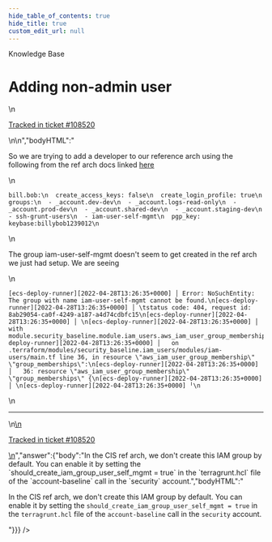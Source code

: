 ```yaml
---
hide_table_of_contents: true
hide_title: true
custom_edit_url: null
---
```



<CenterLayout>
<span className="searchCategory">Knowledge Base</span>
<h1>Adding non-admin user</h1>
<GitHub discussion={{"id":"D_kwDOF8slf84APadI","number":396,"author":{"login":"moos3"},"title":"Adding non-admin user","body":"\nSo we are trying to add a developer to our reference arch using the following from the ref arch docs linked [here](https://docs.gruntwork.io/guides/reference-architecture/example-usage-guide/authenticate/setting-up-initial-access)\r\n\r\n```\r\nbill.bob:\r\n  create_access_keys: false\r\n  create_login_profile: true\r\n  groups:\r\n  - _account.dev-dev\r\n  - _account.logs-read-only\r\n  - _account.prod-dev\r\n  - _account.shared-dev\r\n  - _account.staging-dev\r\n  - ssh-grunt-users\r\n  - iam-user-self-mgmt\r\n  pgp_key: keybase:billybob1239012\r\n```\r\nThe group iam-user-self-mgmt doesn't seem to get created in the ref arch we just had setup. We are seeing \r\n\r\n```\r\n[ecs-deploy-runner][2022-04-28T13:26:35+0000] │ Error: NoSuchEntity: The group with name iam-user-self-mgmt cannot be found.\r\n[ecs-deploy-runner][2022-04-28T13:26:35+0000] │ \tstatus code: 404, request id: 8ab29054-ca0f-4249-a187-a4d74cdbfc15\r\n[ecs-deploy-runner][2022-04-28T13:26:35+0000] │ \r\n[ecs-deploy-runner][2022-04-28T13:26:35+0000] │   with module.security_baseline.module.iam_users.aws_iam_user_group_membership.group_memberships[\"carlos.bautista\"],\r\n[ecs-deploy-runner][2022-04-28T13:26:35+0000] │   on .terraform/modules/security_baseline.iam_users/modules/iam-users/main.tf line 36, in resource \"aws_iam_user_group_membership\" \"group_memberships\":\r\n[ecs-deploy-runner][2022-04-28T13:26:35+0000] │   36: resource \"aws_iam_user_group_membership\" \"group_memberships\" {\r\n[ecs-deploy-runner][2022-04-28T13:26:35+0000] │ \r\n[ecs-deploy-runner][2022-04-28T13:26:35+0000] ╵\r\n```\r\n\r\n\r\n\n\n---\n\n<ins datetime=\"2022-04-28T13:45:31Z\">\n  <p><a href=\"https://gruntwork.zendesk.com/agent/tickets/108520\">Tracked in ticket #108520</a></p>\n</ins>\n","bodyHTML":"<p dir=\"auto\">So we are trying to add a developer to our reference arch using the following from the ref arch docs linked <a href=\"https://docs.gruntwork.io/guides/reference-architecture/example-usage-guide/authenticate/setting-up-initial-access\" rel=\"nofollow\">here</a></p>\n<div class=\"snippet-clipboard-content notranslate position-relative overflow-auto\" data-snippet-clipboard-copy-content=\"bill.bob:\n  create_access_keys: false\n  create_login_profile: true\n  groups:\n  - _account.dev-dev\n  - _account.logs-read-only\n  - _account.prod-dev\n  - _account.shared-dev\n  - _account.staging-dev\n  - ssh-grunt-users\n  - iam-user-self-mgmt\n  pgp_key: keybase:billybob1239012\"><pre class=\"notranslate\"><code>bill.bob:\n  create_access_keys: false\n  create_login_profile: true\n  groups:\n  - _account.dev-dev\n  - _account.logs-read-only\n  - _account.prod-dev\n  - _account.shared-dev\n  - _account.staging-dev\n  - ssh-grunt-users\n  - iam-user-self-mgmt\n  pgp_key: keybase:billybob1239012\n</code></pre></div>\n<p dir=\"auto\">The group iam-user-self-mgmt doesn't seem to get created in the ref arch we just had setup. We are seeing</p>\n<div class=\"snippet-clipboard-content notranslate position-relative overflow-auto\" data-snippet-clipboard-copy-content=\"[ecs-deploy-runner][2022-04-28T13:26:35+0000] │ Error: NoSuchEntity: The group with name iam-user-self-mgmt cannot be found.\n[ecs-deploy-runner][2022-04-28T13:26:35+0000] │ \tstatus code: 404, request id: 8ab29054-ca0f-4249-a187-a4d74cdbfc15\n[ecs-deploy-runner][2022-04-28T13:26:35+0000] │ \n[ecs-deploy-runner][2022-04-28T13:26:35+0000] │   with module.security_baseline.module.iam_users.aws_iam_user_group_membership.group_memberships[&quot;carlos.bautista&quot;],\n[ecs-deploy-runner][2022-04-28T13:26:35+0000] │   on .terraform/modules/security_baseline.iam_users/modules/iam-users/main.tf line 36, in resource &quot;aws_iam_user_group_membership&quot; &quot;group_memberships&quot;:\n[ecs-deploy-runner][2022-04-28T13:26:35+0000] │   36: resource &quot;aws_iam_user_group_membership&quot; &quot;group_memberships&quot; {\n[ecs-deploy-runner][2022-04-28T13:26:35+0000] │ \n[ecs-deploy-runner][2022-04-28T13:26:35+0000] ╵\"><pre class=\"notranslate\"><code>[ecs-deploy-runner][2022-04-28T13:26:35+0000] │ Error: NoSuchEntity: The group with name iam-user-self-mgmt cannot be found.\n[ecs-deploy-runner][2022-04-28T13:26:35+0000] │ \tstatus code: 404, request id: 8ab29054-ca0f-4249-a187-a4d74cdbfc15\n[ecs-deploy-runner][2022-04-28T13:26:35+0000] │ \n[ecs-deploy-runner][2022-04-28T13:26:35+0000] │   with module.security_baseline.module.iam_users.aws_iam_user_group_membership.group_memberships[\"carlos.bautista\"],\n[ecs-deploy-runner][2022-04-28T13:26:35+0000] │   on .terraform/modules/security_baseline.iam_users/modules/iam-users/main.tf line 36, in resource \"aws_iam_user_group_membership\" \"group_memberships\":\n[ecs-deploy-runner][2022-04-28T13:26:35+0000] │   36: resource \"aws_iam_user_group_membership\" \"group_memberships\" {\n[ecs-deploy-runner][2022-04-28T13:26:35+0000] │ \n[ecs-deploy-runner][2022-04-28T13:26:35+0000] ╵\n</code></pre></div>\n<hr>\n<ins datetime=\"2022-04-28T13:45:31Z\">\n  <p dir=\"auto\"><a href=\"https://gruntwork.zendesk.com/agent/tickets/108520\" rel=\"nofollow\">Tracked in ticket #108520</a></p>\n</ins>","answer":{"body":"In the CIS ref arch, we don't create this IAM group by default. You can enable it by setting the `should_create_iam_group_user_self_mgmt = true` in the `terragrunt.hcl` file of the `account-baseline` call in the `security` account.","bodyHTML":"<p dir=\"auto\">In the CIS ref arch, we don't create this IAM group by default. You can enable it by setting the <code class=\"notranslate\">should_create_iam_group_user_self_mgmt = true</code> in the <code class=\"notranslate\">terragrunt.hcl</code> file of the <code class=\"notranslate\">account-baseline</code> call in the <code class=\"notranslate\">security</code> account.</p>"}}} />

</CenterLayout>
  

<!-- ##DOCS-SOURCER-START
{
  "sourcePlugin": "github-discussions",
  "hash": "8048a297c91c8c7002cac548f8d95f69"
}
##DOCS-SOURCER-END -->
